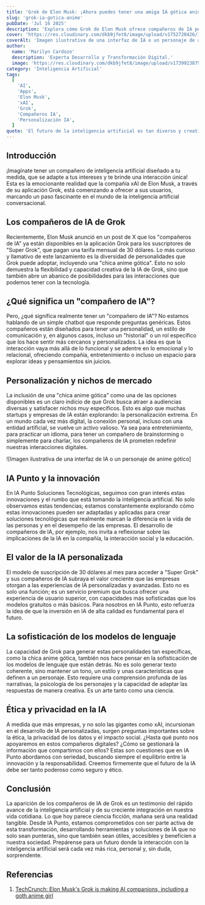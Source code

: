 ```yaml
---
title: 'Grok de Elon Musk: ¡Ahora puedes tener una amiga IA gótica anime!'
slug: 'grok-ia-gotica-anime'
pubDate: 'Jul 16 2025'
description: 'Explora cómo Grok de Elon Musk ofrece compañeros de IA personalizados, incluyendo una "chica anime gótica", y las implicaciones de esta avanzada personalización en el futuro de la inteligencia artificial.'
cover: 'https://res.cloudinary.com/dkb9jfet8/image/upload/v1752720426/1003743847864_257282599_1024x576_gjizms.webp'
coverAlt: 'Imagen ilustrativa de una interfaz de IA o un personaje de anime gótico'
author:
  name: 'Marilyn Cardozo'
  description: 'Experta Desarrollo y Transformación Digital.'
  image: 'https://res.cloudinary.com/dkb9jfet8/image/upload/v1739923879/marilyn_s2mi4a.png'
category: 'Inteligencia Artificial'
tags:
  [
    'AI',
    'Apps',
    'Elon Musk',
    'xAI',
    'Grok',
    'Compañeros IA',
    'Personalización IA',
  ]
quote: 'El futuro de la inteligencia artificial es tan diverso y creativo como la imaginación humana: cada usuario puede tener un compañero digital único.'
---
```


<h2 id="introduccion">Introducción</h2>

¡Imagínate tener un compañero de inteligencia artificial diseñado a tu medida, que se adapte a tus intereses y te brinde una interacción única! Esta es la emocionante realidad que la compañía xAI de Elon Musk, a través de su aplicación Grok, está comenzando a ofrecer a sus usuarios, marcando un paso fascinante en el mundo de la inteligencia artificial conversacional.

<h2 id="los-companeros-de-ia-de-grok">Los compañeros de IA de Grok</h2>

Recientemente, Elon Musk anunció en un post de X que los "compañeros de IA" ya están disponibles en la aplicación Grok para los suscriptores de "Super Grok", que pagan una tarifa mensual de 30 dólares. Lo más curioso y llamativo de este lanzamiento es la diversidad de personalidades que Grok puede adoptar, incluyendo una "chica anime gótica". Esto no solo demuestra la flexibilidad y capacidad creativa de la IA de Grok, sino que también abre un abanico de posibilidades para las interacciones que podemos tener con la tecnología.

<h2 id="que-significa-un-companero-de-ia">¿Qué significa un "compañero de IA"?</h2>

Pero, ¿qué significa realmente tener un "compañero de IA"? No estamos hablando de un simple chatbot que responde preguntas genéricas. Estos compañeros están diseñados para tener una personalidad, un estilo de comunicación y, en algunos casos, incluso un "historial" o un rol específico que los hace sentir más cercanos y personalizados. La idea es que la interacción vaya más allá de lo funcional y se adentre en lo emocional y lo relacional, ofreciendo compañía, entretenimiento o incluso un espacio para explorar ideas y pensamientos sin juicios.

<h2 id="personalizacion-y-nichos-de-mercado">Personalización y nichos de mercado</h2>

La inclusión de una "chica anime gótica" como una de las opciones disponibles es un claro indicio de que Grok busca atraer a audiencias diversas y satisfacer nichos muy específicos. Esto es algo que muchas startups y empresas de IA están explorando: la personalización extrema. En un mundo cada vez más digital, la conexión personal, incluso con una entidad artificial, se vuelve un activo valioso. Ya sea para entretenimiento, para practicar un idioma, para tener un compañero de brainstorming o simplemente para charlar, los compañeros de IA prometen redefinir nuestras interacciones digitales.

![Imagen ilustrativa de una interfaz de IA o un personaje de anime gótico]

<h2 id="ia-punto-y-la-innovacion">IA Punto y la innovación</h2>

En IA Punto Soluciones Tecnológicas, seguimos con gran interés estas innovaciones y el rumbo que está tomando la inteligencia artificial. No solo observamos estas tendencias; estamos constantemente explorando cómo estas innovaciones pueden ser adaptadas y aplicadas para crear soluciones tecnológicas que realmente marcan la diferencia en la vida de las personas y en el desempeño de las empresas. El desarrollo de compañeros de IA, por ejemplo, nos invita a reflexionar sobre las implicaciones de la IA en la compañía, la interacción social y la educación.

<h2 id="el-valor-de-la-ia-personalizada">El valor de la IA personalizada</h2>

El modelo de suscripción de 30 dólares al mes para acceder a "Super Grok" y sus compañeros de IA subraya el valor creciente que las empresas otorgan a las experiencias de IA personalizadas y avanzadas. Esto no es solo una función; es un servicio premium que busca ofrecer una experiencia de usuario superior, con capacidades más sofisticadas que los modelos gratuitos o más básicos. Para nosotros en IA Punto, esto refuerza la idea de que la inversión en IA de alta calidad es fundamental para el futuro.

<h2 id="la-sofisticacion-de-los-modelos-de-lenguaje">La sofisticación de los modelos de lenguaje</h2>

La capacidad de Grok para generar estas personalidades tan específicas, como la chica anime gótica, también nos hace pensar en la sofisticación de los modelos de lenguaje que están detrás. No es solo generar texto coherente, sino mantener un tono, un estilo y unas características que definen a un personaje. Esto requiere una comprensión profunda de las narrativas, la psicología de los personajes y la capacidad de adaptar las respuestas de manera creativa. Es un arte tanto como una ciencia.

<h2 id="etica-y-privacidad-en-la-ia">Ética y privacidad en la IA</h2>

A medida que más empresas, y no solo las gigantes como xAI, incursionan en el desarrollo de IA personalizadas, surgen preguntas importantes sobre la ética, la privacidad de los datos y el impacto social. ¿Hasta qué punto nos apoyaremos en estos compañeros digitales? ¿Cómo se gestionará la información que compartimos con ellos? Estas son cuestiones que en IA Punto abordamos con seriedad, buscando siempre el equilibrio entre la innovación y la responsabilidad. Creemos firmemente que el futuro de la IA debe ser tanto poderoso como seguro y ético.

<h2 id="conclusion">Conclusión</h2>

La aparición de los compañeros de IA de Grok es un testimonio del rápido avance de la inteligencia artificial y de su creciente integración en nuestra vida cotidiana. Lo que hoy parece ciencia ficción, mañana será una realidad tangible. Desde IA Punto, estamos comprometidos con ser parte activa de esta transformación, desarrollando herramientas y soluciones de IA que no solo sean punteras, sino que también sean útiles, accesibles y beneficien a nuestra sociedad. Prepárense para un futuro donde la interacción con la inteligencia artificial será cada vez más rica, personal y, sin duda, sorprendente.

<h2 id="referencias">Referencias</h2>

1.  <a href="https://techcrunch.com/2025/07/14/elon-musks-grok-is-making-ai-companions-including-a-goth-anime-girl/" target="_blank" rel="noopener noreferrer">TechCrunch: Elon Musk's Grok is making AI companions, including a goth anime girl</a>

